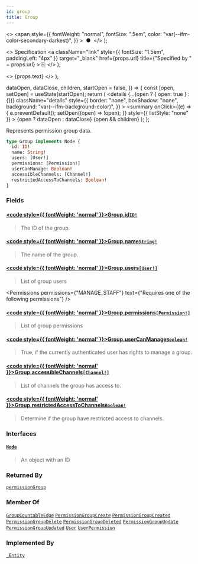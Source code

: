 ```yaml
---
id: group
title: Group
---
```


  <>
    <span
      style={{
        fontWeight: "normal",
        fontSize: ".5em",
        color: "var(--ifm-color-secondary-darkest)",
      }}
    >
      &nbsp;●&nbsp;
    </span>
  </>
);

  <>
    Specification
    <a
      className="link"
      style={{ fontSize: "1.5em", paddingLeft: "4px" }}
      target="\_blank"
      href={props.url}
      title={"Specified by " + props.url}
    >
      ⎘
    </a>
  </>
);

  <>
    <span className={props.class}>{props.text}</span>
  </>
);


  dataOpen,
  dataClose,
  children,
  startOpen = false,
}) => {
  const [open, setOpen] = useState(startOpen);
  return (
    <details
      {...(open ? { open: true } : {})}
      className="details"
      style={{
        border: "none",
        boxShadow: "none",
        background: "var(--ifm-background-color)",
      }}
    >
      <summary
        onClick={(e) => {
          e.preventDefault();
          setOpen((open) => !open);
        }}
        style={{ listStyle: "none" }}
      >
        {open ? dataOpen : dataClose}
      </summary>
      {open && children}
    </details>
  );
};

Represents permission group data.

```graphql
type Group implements Node {
  id: ID!
  name: String!
  users: [User!]
  permissions: [Permission!]
  userCanManage: Boolean!
  accessibleChannels: [Channel!]
  restrictedAccessToChannels: Boolean!
}
```

### Fields

#### [<code style={{ fontWeight: 'normal' }}>Group.<b>id</b></code>](#)<Bullet />[`ID!`](../../../api-reference/miscellaneous/scalars/id) <Badge class="badge badge--secondary" text="non-null"/> <Badge class="badge badge--secondary" text="scalar"/> <Badge class="badge badge--secondary" text="miscellaneous"/>

> The ID of the group.

#### [<code style={{ fontWeight: 'normal' }}>Group.<b>name</b></code>](#)<Bullet />[`String!`](../../../api-reference/miscellaneous/scalars/string) <Badge class="badge badge--secondary" text="non-null"/> <Badge class="badge badge--secondary" text="scalar"/> <Badge class="badge badge--secondary" text="miscellaneous"/>

> The name of the group.

#### [<code style={{ fontWeight: 'normal' }}>Group.<b>users</b></code>](#)<Bullet />[`[User!]`](../../../api-reference/users/objects/user) <Badge class="badge badge--secondary" text="list"/> <Badge class="badge badge--secondary" text="object"/> <Badge class="badge badge--secondary" text="users"/>

> List of group users

<Permissions
  permissions={"MANAGE_STAFF"}
  text={"Requires one of the following permissions"}
/>

#### [<code style={{ fontWeight: 'normal' }}>Group.<b>permissions</b></code>](#)<Bullet />[`[Permission!]`](../../../api-reference/authentication/objects/permission) <Badge class="badge badge--secondary" text="list"/> <Badge class="badge badge--secondary" text="object"/> <Badge class="badge badge--secondary" text="authentication"/>

> List of group permissions

#### [<code style={{ fontWeight: 'normal' }}>Group.<b>userCanManage</b></code>](#)<Bullet />[`Boolean!`](../../../api-reference/miscellaneous/scalars/boolean) <Badge class="badge badge--secondary" text="non-null"/> <Badge class="badge badge--secondary" text="scalar"/> <Badge class="badge badge--secondary" text="miscellaneous"/>

> True, if the currently authenticated user has rights to manage a group.

#### [<code style={{ fontWeight: 'normal' }}>Group.<b>accessibleChannels</b></code>](#)<Bullet />[`[Channel!]`](../../../api-reference/channels/objects/channel) <Badge class="badge badge--secondary" text="list"/> <Badge class="badge badge--secondary" text="object"/> <Badge class="badge badge--secondary" text="channels"/>

> List of channels the group has access to.
>
> <Badge text="Added in Saleor 3.14" class="secondary margin-bottom--sm" />
>
> <FeaturePreview />

#### [<code style={{ fontWeight: 'normal' }}>Group.<b>restrictedAccessToChannels</b></code>](#)<Bullet />[`Boolean!`](../../../api-reference/miscellaneous/scalars/boolean) <Badge class="badge badge--secondary" text="non-null"/> <Badge class="badge badge--secondary" text="scalar"/> <Badge class="badge badge--secondary" text="miscellaneous"/>

> Determine if the group have restricted access to channels.
>
> <Badge text="Added in Saleor 3.14" class="secondary margin-bottom--sm" />
>
> <FeaturePreview />

### Interfaces

#### [`Node`](../../../api-reference/miscellaneous/interfaces/node) <Badge class="badge badge--secondary" text="interface"/> <Badge class="badge badge--secondary" text="miscellaneous"/>

> An object with an ID

### Returned By

[`permissionGroup`](../../../api-reference/users/queries/permission-group) <Badge class="badge badge--secondary" text="query"/>

### Member Of

[`GroupCountableEdge`](../../../api-reference/users/objects/group-countable-edge) <Badge class="badge badge--secondary" text="object"/><Bullet />[`PermissionGroupCreate`](../../../api-reference/users/objects/permission-group-create) <Badge class="badge badge--secondary" text="object"/><Bullet />[`PermissionGroupCreated`](../../../api-reference/users/objects/permission-group-created) <Badge class="badge badge--secondary" text="object"/><Bullet />[`PermissionGroupDelete`](../../../api-reference/users/objects/permission-group-delete) <Badge class="badge badge--secondary" text="object"/><Bullet />[`PermissionGroupDeleted`](../../../api-reference/users/objects/permission-group-deleted) <Badge class="badge badge--secondary" text="object"/><Bullet />[`PermissionGroupUpdate`](../../../api-reference/users/objects/permission-group-update) <Badge class="badge badge--secondary" text="object"/><Bullet />[`PermissionGroupUpdated`](../../../api-reference/users/objects/permission-group-updated) <Badge class="badge badge--secondary" text="object"/><Bullet />[`User`](../../../api-reference/users/objects/user) <Badge class="badge badge--secondary" text="object"/><Bullet />[`UserPermission`](../../../api-reference/users/objects/user-permission) <Badge class="badge badge--secondary" text="object"/>

### Implemented By

[`_Entity`](../../../api-reference/miscellaneous/unions/entity) <Badge class="badge badge--secondary" text="union"/>


